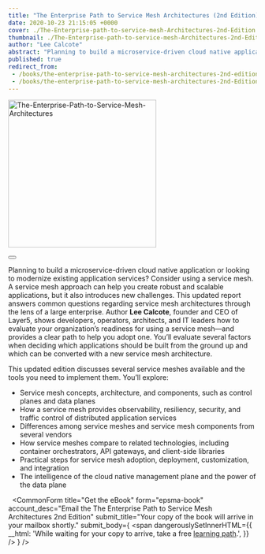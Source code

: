 ```yaml
---
title: "The Enterprise Path to Service Mesh Architectures (2nd Edition)"
date: 2020-10-23 21:15:05 +0000
cover: ./The-Enterprise-path-to-service-mesh-Architectures-2nd-Edition.webp
thumbnail: ./The-Enterprise-path-to-service-mesh-Architectures-2nd-Edition.webp
author: "Lee Calcote"
abstract: "Planning to build a microservice-driven cloud native application or looking to modernize existing application services?"
published: true
redirect_from:
 - /books/the-enterprise-path-to-service-mesh-architectures-2nd-edition
 - /books/the-enterprise-path-to-service-mesh-architectures-2nd-Edition
---
```



<BookWrapper>

<div className="book"><a href={service_mesh_book_second_edition}><img className="card" width="300px" src={service_mesh_book_second_edition} alt="The-Enterprise-Path-to-Service-Mesh-Architectures" align="centre" /></a><div>&nbsp;</div>
  <div className="two-buttons">
        <Button primary className="pa-8 mr-2" title="Get free ebook" url="#epsma-book" />
  </div>
</div>

Planning to build a microservice-driven cloud native application or looking to modernize existing application services? Consider using a service mesh. A service mesh approach can help you create robust and scalable applications, but it also introduces new challenges. This updated report answers common questions regarding service mesh architectures through the lens of a large enterprise.
<span>Author <b>Lee Calcote</b>, founder and CEO of Layer5, shows developers, operators, architects, and IT leaders how to evaluate your organization’s readiness for using a service mesh—and provides a clear path to help you adopt one. You’ll evaluate several factors when deciding which applications should be built from the ground up and which can be converted with a new service mesh architecture.</span>

This updated edition discusses several service meshes available and the tools you need to implement them. You’ll explore:

<div>
<ul>
  <li> Service mesh concepts, architecture, and components, such as control planes and data planes </li>
  <li> How a service mesh provides observability, resiliency, security, and traffic control of distributed application services</li>
  <li> Differences among service meshes and service mesh components from several vendors</li>
  <li>How service meshes compare to related technologies, including container orchestrators, API gateways, and client-side libraries</li>
  <li>Practical steps for service mesh adoption, deployment, customization, and integration</li>
  <li>The intelligence of the cloud native management plane and the power of the data plane</li>
</ul>
</div>

<a id="epsma-book" style="margin-bottom:5rem;">&nbsp;</a>
<CommonForm
  title="Get the eBook"
  form="epsma-book"
  account_desc="Email the The Enterprise Path to Service Mesh Architectures 2nd Edition"
  submit_title="Your copy of the book will arrive in your mailbox shortly."
  submit_body={
    <span
      dangerouslySetInnerHTML={{
        __html:
          'While waiting for your copy to arrive, take a free <a href="https://layer5.io/learn/learning-path">learning path</a>.',
      }}
    />
  }
/>

</BookWrapper>

